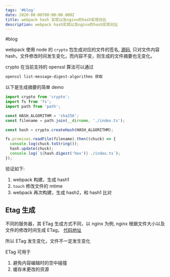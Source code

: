 ```yaml
---
tags: '#blog'
date: 2020-08-06T00:00:00.000Z
title: webpack hash 实现以及nginx的hash实现对比
description: webpack hash实现以及nginx的hash实现对比
---
```


#blog 

webpack 使用 node 的 `crypto` 包生成对应的文件的签名, [源码](https://github.com/webpack/webpack/blob/master/lib/util/createHash.js), 只对文件内容 hash，文件修改时间发生变化，而内容不变，则生成的文件摘要也无变化。

crypto 在当前支持的 openssl 算法可以通过

```bash
openssl list-message-digest-algorithms 获取
```

以下是生成摘要的简单 demo

```ts
import crypto from 'crypto';
import fs from 'fs';
import path from 'path';

const HASH_ALGORITHM = 'sha256';
const filename = path.join(__dirname, './index.ts');

const hash = crypto.createHash(HASH_ALGORITHM);

fs.promises.readFile(filename).then((chuck) => {
  console.log(chuck.toString());
  hash.update(chuck);
  console.log(`${hash.digest('hex')} ./index.ts`);
});
```

验证如下:

1. webpack 构建，生成 hash1
2. `touch` 修改文件的 mtime
3. webpack 再次构建，生成 hash2，和 hash1 比对

## Etag 生成

不同的服务器，其 ETag 生成方式不同，以 nginx 为例, nginx 根据文件大小以及文件的修改时间生成 ETag，
[代码地址](https://github.com/mikewest/nginx-static-etags/blob/25bfaf971123f3c7a177bc25d3d69225948beb16/ngx_http_static_etags_module.c#L143)

所以 ETag 发生变化，文件不一定发生变化

ETag 可用于

1. 避免内容编辑时的空中碰撞
2. 缓存未更改的资源
